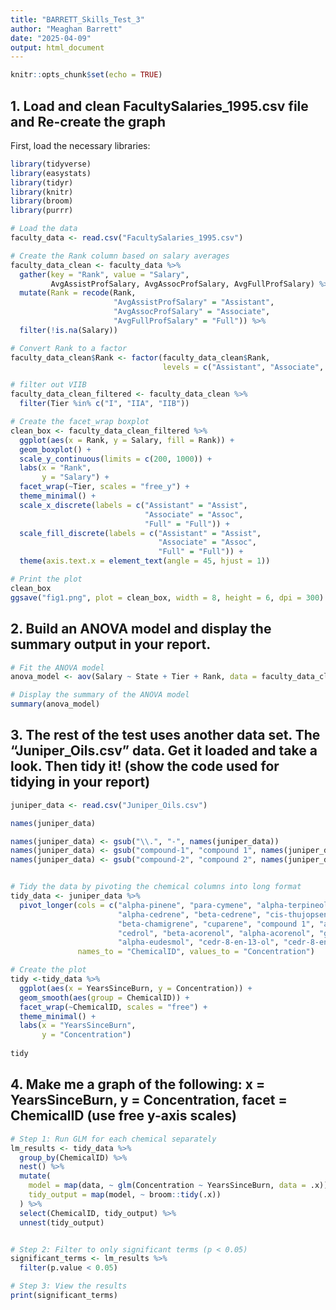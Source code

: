 ```yaml
---
title: "BARRETT_Skills_Test_3"
author: "Meaghan Barrett"
date: "2025-04-09"
output: html_document
---
```


```r
knitr::opts_chunk$set(echo = TRUE)

```

## 1. Load and clean FacultySalaries_1995.csv file and Re-create the graph
First, load the necessary libraries:

```r
library(tidyverse)
library(easystats)
library(tidyr)
library(knitr)
library(broom)
library(purrr)
```
```r
# Load the data
faculty_data <- read.csv("FacultySalaries_1995.csv")

# Create the Rank column based on salary averages
faculty_data_clean <- faculty_data %>%
  gather(key = "Rank", value = "Salary", 
         AvgAssistProfSalary, AvgAssocProfSalary, AvgFullProfSalary) %>%
  mutate(Rank = recode(Rank,
                       "AvgAssistProfSalary" = "Assistant",
                       "AvgAssocProfSalary" = "Associate",
                       "AvgFullProfSalary" = "Full")) %>%
  filter(!is.na(Salary))  

# Convert Rank to a factor
faculty_data_clean$Rank <- factor(faculty_data_clean$Rank, 
                                  levels = c("Assistant", "Associate", "Full"))

# filter out VIIB
faculty_data_clean_filtered <- faculty_data_clean %>%
  filter(Tier %in% c("I", "IIA", "IIB"))

# Create the facet_wrap boxplot
clean_box <- faculty_data_clean_filtered %>% 
  ggplot(aes(x = Rank, y = Salary, fill = Rank)) +
  geom_boxplot() +
  scale_y_continuous(limits = c(200, 1000)) + 
  labs(x = "Rank", 
       y = "Salary") +
  facet_wrap(~Tier, scales = "free_y") +  
  theme_minimal() +
  scale_x_discrete(labels = c("Assistant" = "Assist", 
                              "Associate" = "Assoc", 
                              "Full" = "Full")) +
  scale_fill_discrete(labels = c("Assistant" = "Assist", 
                                 "Associate" = "Assoc", 
                                 "Full" = "Full")) +
  theme(axis.text.x = element_text(angle = 45, hjust = 1))

# Print the plot
clean_box
ggsave("fig1.png", plot = clean_box, width = 8, height = 6, dpi = 300)
```

## 2. Build an ANOVA model and display the summary output in your report.
```r

# Fit the ANOVA model
anova_model <- aov(Salary ~ State + Tier + Rank, data = faculty_data_clean_filtered)

# Display the summary of the ANOVA model
summary(anova_model)
```
## 3. The rest of the test uses another data set. The “Juniper_Oils.csv” data. Get it loaded and take a look. Then tidy it! (show the code used for tidying in your report)

```r
juniper_data <- read.csv("Juniper_Oils.csv")

names(juniper_data)

names(juniper_data) <- gsub("\\.", "-", names(juniper_data))
names(juniper_data) <- gsub("compound-1", "compound 1", names(juniper_data))
names(juniper_data) <- gsub("compound-2", "compound 2", names(juniper_data))


# Tidy the data by pivoting the chemical columns into long format
tidy_data <- juniper_data %>%
  pivot_longer(cols = c("alpha-pinene", "para-cymene", "alpha-terpineol", "cedr-9-ene", 
                        "alpha-cedrene", "beta-cedrene", "cis-thujopsene", "alpha-himachalene", 
                        "beta-chamigrene", "cuparene", "compound 1", "alpha-chamigrene", "widdrol", 
                        "cedrol", "beta-acorenol", "alpha-acorenol", "gamma-eudesmol", "beta-eudesmol", 
                        "alpha-eudesmol", "cedr-8-en-13-ol", "cedr-8-en-15-ol", "compound 2", "thujopsenal"),
               names_to = "ChemicalID", values_to = "Concentration")

# Create the plot
tidy <-tidy_data %>% 
  ggplot(aes(x = YearsSinceBurn, y = Concentration)) +
  geom_smooth(aes(group = ChemicalID)) +
  facet_wrap(~ChemicalID, scales = "free") + 
  theme_minimal() +
  labs(x = "YearsSinceBurn", 
       y = "Concentration")
  
tidy
```

## 4. Make me a graph of the following: x = YearsSinceBurn, y = Concentration, facet = ChemicalID (use free y-axis scales)

```r
# Step 1: Run GLM for each chemical separately
lm_results <- tidy_data %>%
  group_by(ChemicalID) %>%
  nest() %>%
  mutate(
    model = map(data, ~ glm(Concentration ~ YearsSinceBurn, data = .x)),
    tidy_output = map(model, ~ broom::tidy(.x))  
  ) %>%
  select(ChemicalID, tidy_output) %>%
  unnest(tidy_output)


# Step 2: Filter to only significant terms (p < 0.05)
significant_terms <- lm_results %>%
  filter(p.value < 0.05)

# Step 3: View the results
print(significant_terms)
```